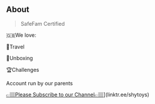 ## About

>SafeFam Certified

🇬🇧We love:

🛫Travel

🎁Unboxing

🏆Challenges

Account run by our parents

[👉🏽Please Subscribe to our Channel👉🏽](linktr.ee/shytoys)](linktr.ee/shytoys)


